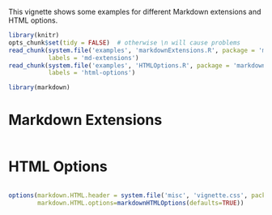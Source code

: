 <!--
%\VignetteEngine{knitr}
%\VignetteIndexEntry{Some Markdown Examples}
-->

This vignette shows some examples for different Markdown extensions and HTML options.

```r
library(knitr)
opts_chunk$set(tidy = FALSE)  # otherwise \n will cause problems
read_chunk(system.file('examples', 'markdownExtensions.R', package = 'markdown'),
           labels = 'md-extensions')
read_chunk(system.file('examples', 'HTMLOptions.R', package = 'markdown'),
           labels = 'html-options')
```

```r
library(markdown)
```

# Markdown Extensions

```r
```

# HTML Options

```r
```


```r
options(markdown.HTML.header = system.file('misc', 'vignette.css', package='knitr'),
        markdown.HTML.options=markdownHTMLOptions(defaults=TRUE))
```

